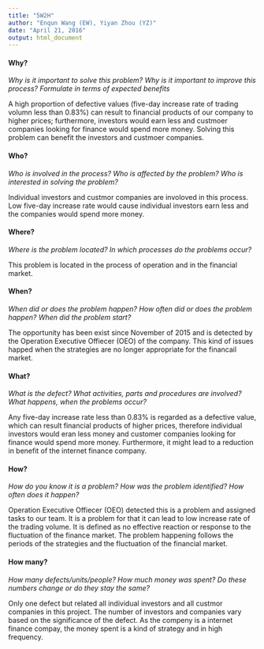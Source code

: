 ```yaml
---
title: "5W2H"
author: "Enqun Wang (EW), Yiyan Zhou (YZ)"
date: "April 21, 2016"
output: html_document
---
```


#### Why?

*Why is it important to solve this problem? Why is it important to improve this process? Formulate in terms of expected benefits* 

A high proportion of defective values (five-day increase rate of trading volumn less than 0.83%) can result to financial products of our company to higher prices; furthermore, investors would earn less and custmoer companies looking for finance would spend more money. Solving this problem can benefit the investors and custmoer companies.

#### Who?

*Who is involved in the process? Who is affected by the problem? Who is interested in solving the problem?*

Individual investors and custmor companies are involoved in this process. Low five-day increase rate would cause individual investors earn less and the companies would spend more money.

#### Where?

*Where is the problem located? In which processes do the problems occur?*

This problem is located in the process of operation and in the financial market.

#### When?

*When did or does the problem happen? How often did or does the problem happen? When did the problem start?*

The opportunity has been exist since November of 2015 and is detected by the Operation Executive Offiecer (OEO) of the company. This kind of issues happed when the strategies are no longer appropriate for the financail market. 

#### What?

*What is the defect? What activities, parts and procedures are involved? What happens, when the problems occur?*

Any five-day increase rate less than 0.83% is regarded as a defective value, which can result financial products of higher prices, therefore individual investors would eran less money and customer companies looking for finance would spend more money. Furthermore, it might lead to a reduction in benefit of the internet finance company.

#### How?

*How do you know it is a problem? How was the problem identified? How often does it happen?*

Operation Executive Offiecer (OEO) detected this is a problem and assigned tasks to our team. It is a problem for that it can lead to low increase rate of the trading volume. It is defined as no effective reaction or response to the fluctuation of the finance market. The problem happening follows the periods of the strategies and the fluctuation of the financial market. 

#### How many?

*How many defects/units/people? How much money was spent? Do these numbers change or do they stay the same?*

Only one defect but related all individual investors and all custmor companies in this project. The number of investors and companies vary based on the significance of the defect. As the compeny is a internet finance compay, the money spent is a kind of strategy and in high frequency. 
